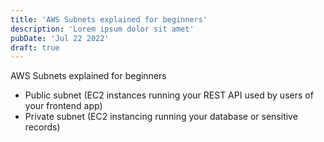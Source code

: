 ```yaml
---
title: 'AWS Subnets explained for beginners'
description: 'Lorem ipsum dolor sit amet'
pubDate: 'Jul 22 2022'
draft: true
---
```




AWS Subnets explained for beginners
- Public subnet (EC2 instances running your REST API used by users of your frontend app)
- Private subnet (EC2 instancing running your database or sensitive records)
